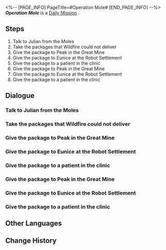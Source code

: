 <%-- [PAGE_INFO]
PageTitle=#Operation Mole#
[END_PAGE_INFO] --%>
{{Stub|Dialogue.}}
{{Mission Infobox
|id            = 3011014
|title         = 
|image         = <!--Mission Operation Mole.png-->
|type          = Daily
|event_name    = 
|chapter       = 
|requirements  = 
|summary       = <!--official mission summary from Fate's Atlas-->
|characters    = Befuddled Patient; Eunice; Julian; Peak; Trailblazer
|startLocation = [[<!--starting world-->]] - [[<!--starting area-->]]
|world         = <!--starting world-->
|area          = <!--starting area-->
|prev          = 
|next          = 
|rewards       = Credit*5,000
}}
'''''Operation Mole''''' is a [[Daily Mission]]<!--in [world]-->.

==Steps==
# Talk to Julian from the Moles
# Take the packages that Wildfire could not deliver
# Give the package to Peak in the Great Mine
# Give the package to Eunice at the Robot Settlement
# Give the package to a patient in the clinic
# Give the package to Peak in the Great Mine
# Give the package to Eunice at the Robot Settlement
# Give the package to a patient in the clinic

<!--
==Gameplay Notes==

--><!--
==Trial Character==

-->
==Dialogue==
{{Stub Dialogue}}
===Talk to Julian from the Moles===
{{Mission Description|type=daily|location=<!--to be added-->|Julian from the Moles seems to be looking for helpers.<br />As an honorary member of the Moles, you have a duty to report to him, the second-in-command!}}
{{Dialogue Start}}
:{{tx}}
{{Dialogue End}}

===Take the packages that Wildfire could not deliver===
{{Mission Description|type=daily|location=<!--to be added-->|update|For the Moles' Reinvigoration Plan, Julian plans to keep secretly delivering the packages Wildfire had left behind.<br />Head to where Wildfire stores the packages to assess the situation.}}
{{Dialogue Start}}
:{{tx}}
{{Dialogue End}}

===Give the package to Peak in the Great Mine===
{{Mission Description|type=daily|location=<!--to be added-->|update|For the Moles' Reinvigoration Plan, Julian plans to keep secretly delivering the packages Wildfire had left behind.<br />This package should be sent to Peak the miner. Find him in the Great Mine.}}
{{Dialogue Start}}
:{{tx}}
{{Dialogue End}}

===Give the package to Eunice at the Robot Settlement===
{{Mission Description|type=daily|location=<!--to be added-->|update|For the Moles' Reinvigoration Plan, Julian plans to keep secretly delivering the packages Wildfire had left behind.<br />This package should be sent to Eunice the rapper. Find her in the Robot Settlement.}}
{{Dialogue Start}}
:{{tx}}
{{Dialogue End}}

===Give the package to a patient in the clinic===
{{Mission Description|type=daily|location=<!--to be added-->|update|For the Moles' Reinvigoration Plan, Julian plans to keep secretly delivering the packages Wildfire had left behind.<br />The name on this package is illegible. Maybe it's a patient in Natasha's clinic?}}
{{Dialogue Start}}
:{{tx}}
{{Dialogue End}}

===Give the package to Peak in the Great Mine===
{{Mission Description|type=daily|location=<!--to be added-->|update|For the Moles' Reinvigoration Plan, Julian plans to keep secretly delivering the packages Wildfire had left behind.<br />This package should be sent to Peak the miner. Find him in the Great Mine.}}
{{Dialogue Start}}
:{{tx}}
{{Dialogue End}}

===Give the package to Eunice at the Robot Settlement===
{{Mission Description|type=daily|location=<!--to be added-->|update|For the Moles' Reinvigoration Plan, Julian plans to keep secretly delivering the packages Wildfire had left behind.<br />This package should be sent to Eunice the rapper. Find her in the Robot Settlement.}}
{{Dialogue Start}}
:{{tx}}
{{Dialogue End}}

===Give the package to a patient in the clinic===
{{Mission Description|type=daily|location=<!--to be added-->|update|For the Moles' Reinvigoration Plan, Julian plans to keep secretly delivering the packages Wildfire had left behind.<br />The name on this package is illegible. Maybe it's a patient in Natasha's clinic?}}
{{Dialogue Start}}
:{{tx}}
{{Dialogue End}}

==Other Languages==
{{Other Languages
|en   = Operation Mole
|zhs  = 鼹鼠行动
|zht  = 鼴鼠行動
|ja   = モグラ計画
|ko   = 두더지 행동
|es   = Operación topo
|fr   = Opération Taupe
|ru   = Операция «Кроты»
|th   = ปฏิบัติการตัวตุ่น
|vi   = Chuột Chũi Hành Động
|de   = Operation Maulwurf
|id   = Operasi The Moles
|pt   = Operação Toupeira
}}

==Change History==
{{Change History|1.0}}
